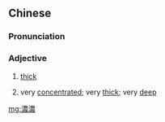 {{also|浓浓}}
==Chinese==
{{zh-forms|s=浓浓}}

===Pronunciation===
{{zh-pron
|m=nóngnóng
|c=nung4 nung4
|cat=a
}}

===Adjective===
{{zh-adj}}

# {{lb|zh|archaic|of fog}} [[thick]]
# very [[concentrated]]; very [[thick]]; very [[deep]]

[[mg:濃濃]]